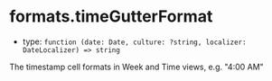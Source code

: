 
# formats.timeGutterFormat

- type: `function (date: Date, culture: ?string, localizer: DateLocalizer) => string`

The timestamp cell formats in Week and Time views, e.g. "4:00 AM"

<Canvas>
  <Story id="props--formats-time-gutter-format" />
</Canvas>
